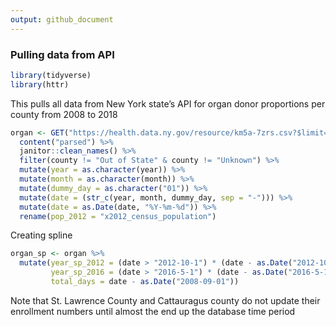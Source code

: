 ```yaml
---
output: github_document
---
```


### Pulling data from API

```r
library(tidyverse)
library(httr)
```

This pulls all data from New York state's API for organ donor proportions per county from 2008 to 2018

```r
organ <- GET("https://health.data.ny.gov/resource/km5a-7zrs.csv?$limit=10000") %>% 
  content("parsed") %>%
  janitor::clean_names() %>%
  filter(county != "Out of State" & county != "Unknown") %>%
  mutate(year = as.character(year)) %>%
  mutate(month = as.character(month)) %>%
  mutate(dummy_day = as.character("01")) %>%
  mutate(date = (str_c(year, month, dummy_day, sep = "-"))) %>%
  mutate(date = as.Date(date, "%Y-%m-%d")) %>% 
  rename(pop_2012 = "x2012_census_population")
```

Creating spline

```r
organ_sp <- organ %>% 
  mutate(year_sp_2012 = (date > "2012-10-1") * (date - as.Date("2012-10-1")), 
         year_sp_2016 = (date > "2016-5-1") * (date - as.Date("2016-5-1")), 
         total_days = date - as.Date("2008-09-01"))
```

Note that St. Lawrence County and Cattauragus county do not update their enrollment numbers until almost the end up the database time period
